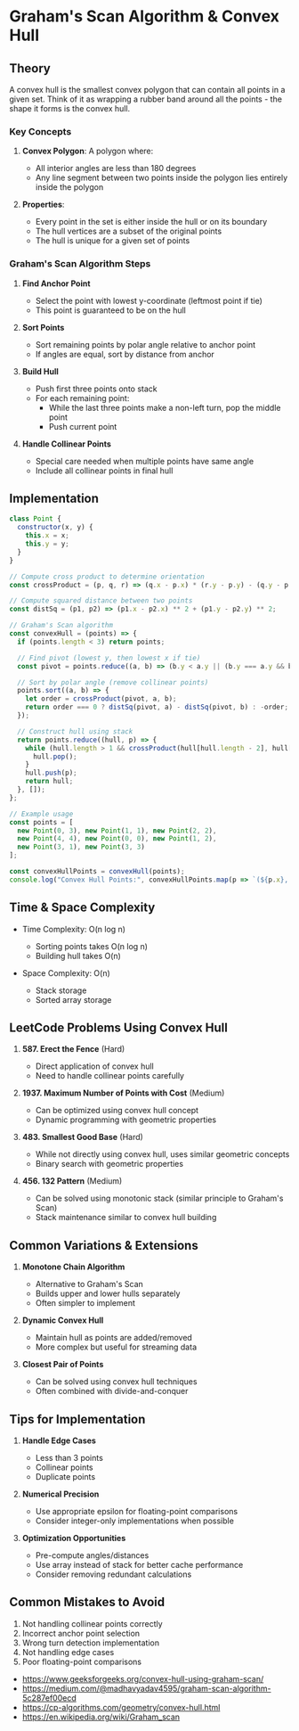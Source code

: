 # Graham's Scan Algorithm & Convex Hull

## Theory
A convex hull is the smallest convex polygon that can contain all points in a given set. Think of it as wrapping a rubber band around all the points - the shape it forms is the convex hull.

### Key Concepts

1. **Convex Polygon**: A polygon where:
   - All interior angles are less than 180 degrees
   - Any line segment between two points inside the polygon lies entirely inside the polygon

2. **Properties**:
   - Every point in the set is either inside the hull or on its boundary
   - The hull vertices are a subset of the original points
   - The hull is unique for a given set of points

### Graham's Scan Algorithm Steps

1. **Find Anchor Point**
   - Select the point with lowest y-coordinate (leftmost point if tie)
   - This point is guaranteed to be on the hull

2. **Sort Points**
   - Sort remaining points by polar angle relative to anchor point
   - If angles are equal, sort by distance from anchor

3. **Build Hull**
   - Push first three points onto stack
   - For each remaining point:
     - While the last three points make a non-left turn, pop the middle point
     - Push current point

4. **Handle Collinear Points**
   - Special care needed when multiple points have same angle
   - Include all collinear points in final hull

## Implementation

```JavaScript
class Point {
  constructor(x, y) {
    this.x = x;
    this.y = y;
  }
}

// Compute cross product to determine orientation
const crossProduct = (p, q, r) => (q.x - p.x) * (r.y - p.y) - (q.y - p.y) * (r.x - p.x);

// Compute squared distance between two points
const distSq = (p1, p2) => (p1.x - p2.x) ** 2 + (p1.y - p2.y) ** 2;

// Graham's Scan algorithm
const convexHull = (points) => {
  if (points.length < 3) return points;

  // Find pivot (lowest y, then lowest x if tie)
  const pivot = points.reduce((a, b) => (b.y < a.y || (b.y === a.y && b.x < a.x) ? b : a));

  // Sort by polar angle (remove collinear points)
  points.sort((a, b) => {
    let order = crossProduct(pivot, a, b);
    return order === 0 ? distSq(pivot, a) - distSq(pivot, b) : -order;
  });

  // Construct hull using stack
  return points.reduce((hull, p) => {
    while (hull.length > 1 && crossProduct(hull[hull.length - 2], hull[hull.length - 1], p) <= 0) {
      hull.pop();
    }
    hull.push(p);
    return hull;
  }, []);
};

// Example usage
const points = [
  new Point(0, 3), new Point(1, 1), new Point(2, 2),
  new Point(4, 4), new Point(0, 0), new Point(1, 2),
  new Point(3, 1), new Point(3, 3)
];

const convexHullPoints = convexHull(points);
console.log("Convex Hull Points:", convexHullPoints.map(p => `(${p.x}, ${p.y})`));
```

## Time & Space Complexity

- Time Complexity: O(n log n)
  - Sorting points takes O(n log n)
  - Building hull takes O(n)
  
- Space Complexity: O(n)
  - Stack storage
  - Sorted array storage

## LeetCode Problems Using Convex Hull

1. **587. Erect the Fence** (Hard)
   - Direct application of convex hull
   - Need to handle collinear points carefully

2. **1937. Maximum Number of Points with Cost** (Medium)
   - Can be optimized using convex hull concept
   - Dynamic programming with geometric properties

3. **483. Smallest Good Base** (Hard)
   - While not directly using convex hull, uses similar geometric concepts
   - Binary search with geometric properties

4. **456. 132 Pattern** (Medium)
   - Can be solved using monotonic stack (similar principle to Graham's Scan)
   - Stack maintenance similar to convex hull building

## Common Variations & Extensions

1. **Monotone Chain Algorithm**
   - Alternative to Graham's Scan
   - Builds upper and lower hulls separately
   - Often simpler to implement

2. **Dynamic Convex Hull**
   - Maintain hull as points are added/removed
   - More complex but useful for streaming data

3. **Closest Pair of Points**
   - Can be solved using convex hull techniques
   - Often combined with divide-and-conquer

## Tips for Implementation

1. **Handle Edge Cases**
   - Less than 3 points
   - Collinear points
   - Duplicate points

2. **Numerical Precision**
   - Use appropriate epsilon for floating-point comparisons
   - Consider integer-only implementations when possible

3. **Optimization Opportunities**
   - Pre-compute angles/distances
   - Use array instead of stack for better cache performance
   - Consider removing redundant calculations

## Common Mistakes to Avoid

1. Not handling collinear points correctly
2. Incorrect anchor point selection
3. Wrong turn detection implementation
4. Not handling edge cases
5. Poor floating-point comparisons

- https://www.geeksforgeeks.org/convex-hull-using-graham-scan/
- https://medium.com/@madhavyadav4595/graham-scan-algorithm-5c287ef00ecd
- https://cp-algorithms.com/geometry/convex-hull.html
- https://en.wikipedia.org/wiki/Graham_scan